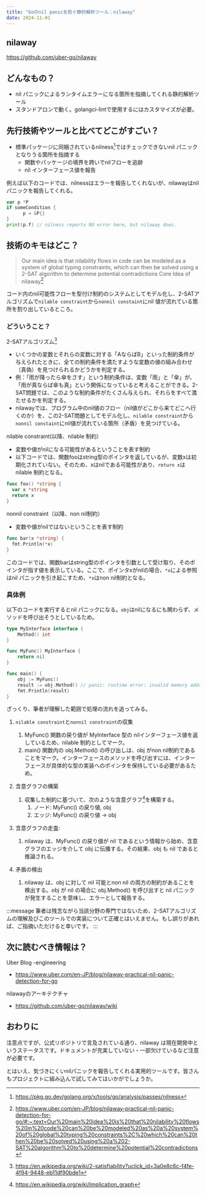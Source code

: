 ```yaml
---
title: "Goのnil panicを防ぐ静的解析ツール：nilaway"
date: 2024-11-01
---
```


## nilaway
https://github.com/uber-go/nilaway
## どんなもの？
- nil パニックによるランタイムエラーになる箇所を指摘してくれる静的解析ツール
- スタンドアロンで動く。golangci-lintで使用するにはカスタマイズが必要。

## 先行技術やツールと比べてどこがすごい？
- 標準パッケージに同梱されているnilness[^1]ではチェックできないnil パニックとなりうる箇所を指摘する
    - 関数やパッケージの境界を跨いでnilフローを追跡
    - nil インターフェース値を報告

例えば以下のコードでは、nilnessはエラーを報告してくれないが、nilawayはnilパニックを報告してくれる。
```go
var p *P
if someCondition {
      p = &P{}
}
print(p.f) // nilness reports NO error here, but nilaway does.
```

## 技術のキモはどこ？
> Our main idea is that nilability flows in code can be modeled as a system of global typing constraints, which can then be solved using a 2-SAT algorithm to determine potential contradictions
Core Idea of nilaway[^2]

コード内のnil可能性フローを型付け制約のシステムとしてモデル化し、2-SATアルゴリズムで`nilable constraint`から`nonnil constaint`にnil 値が流れている箇所を割り出しているところ。

### どういうこと？
2-SATアルゴリズム[^3]
- いくつかの変数とそれらの変数に対する「AならばB」といった制約条件が与えられたときに、全ての制約条件を満たすような変数の値の組み合わせ（真偽）を見つけられるかどうかを判定する。
- 例：「雨が降ったら傘をさす」という制約条件は、変数「雨」と「傘」が、「雨が真ならば傘も真」という関係になっていると考えることができる。2-SAT問題では、このような制約条件がたくさん与えられ、それらをすべて満たせるかを判定する。
- nilawayでは、プログラム中のnil値のフロー（nil値がどこから来てどこへ行くのか）を、この2-SAT問題としてモデル化し、`nilable constraint`から`nonnil constaint`にnil値が流れている箇所（矛盾）を見つけている。

nilable constraint(以降、nilable 制約）
- 変数や値がnilになる可能性があるということを表す制約
- 以下コードでは、関数fooはstring型のポインタを返しているが、変数xは初期化されていない。そのため、xはnilである可能性があり、`return x`はnilable 制約となる。
```go
func foo() *string {
  var x *string
  return x
}
```

nonnil constraint（以降、non nil制約）
- 変数や値がnilではないということを表す制約
```go
func bar(x *string) {
  fmt.Println(*x)
}
```
このコードでは、関数barはstring型のポインタを引数として受け取り、そのポインタが指す値を表示している。ここで、ポインタxがnilの場合、`*x`による参照はnil パニックを引き起こすため、`*x`はnon nil制約となる。

### 具体例
以下のコードを実行するとnil パニックになる。`obj`はnilになるにも関わらず、メソッドを呼び出そうとしているため。
```go
type MyInterface interface {
	Method() int
}

func MyFunc() MyInterface {
	return nil
}

func main() {
	obj := MyFunc()
	result := obj.Method() // panic: runtime error: invalid memory address or nil pointer dereference
	fmt.Println(result)
}
```

ざっくり、筆者が理解した範囲で処理の流れを追ってみる。
1. `nilable constraint`と`nonnil constraint`の収集
    1.   MyFunc() 関数の戻り値が MyInterface 型の nilインターフェース値を返しているため、nilable 制約としてマーク。
    1. main() 関数内の obj.Method() の呼び出しは、obj がnon nil制約であることをマーク。インターフェースのメソッドを呼び出すには、インターフェースが具体的な型の実装へのポインタを保持している必要があるため。
2. 含意グラフの構築
    1.  収集した制約に基づいて、次のような含意グラフ[^4]を構築する。
        1. ノード: MyFunc() の戻り値, obj
        1. エッジ: MyFunc() の戻り値 -> obj

3. 含意グラフの走査:
    1. nilaway は、MyFunc() の戻り値が nil であるという情報から始め、含意グラフのエッジを介して obj に伝播する。その結果、obj も nil であると推論される。
4. 矛盾の検出
    1. nilaway は、obj に対して nil 可能とnon nil の両方の制約があることを検出する。obj が nil の場合に obj.Method() を呼び出すと nil パニックが発生することを意味し、エラーとして報告する。

:::message
筆者は残念ながら当該分野の専門ではないため、2-SATアルゴリズムの理解及びこのツールでの実装について正確とはいえません。もし誤りがあれば、ご指摘いただけると幸いです。
:::

## 次に読むべき情報は？
Uber Blog -engineering
- https://www.uber.com/en-JP/blog/nilaway-practical-nil-panic-detection-for-go

nilawayのアーキテクチャ
- https://github.com/uber-go/nilaway/wiki

## おわりに
注意点ですが、公式リポジトリで言及されている通り、nilaway は現在開発中というステータスです。ドキュメントが充実していない・一部欠けているなど注意が必要です。

とはいえ、気づきにくいnilパニックを報告してくれる実用的ツールです。皆さんもプロジェクトに組み込んで試してみてはいかがでしょうか。



[^1]: https://pkg.go.dev/golang.org/x/tools/go/analysis/passes/nilness
[^2]: https://www.uber.com/en-JP/blog/nilaway-practical-nil-panic-detection-for-go/#:~:text=Our%20main%20idea%20is%20that%20nilability%20flows%20in%20code%20can%20be%20modeled%20as%20a%20system%20of%20global%20typing%20constraints%2C%20which%20can%20then%20be%20solved%20using%20a%202-SAT%20algorithm%20to%20determine%20potential%20contradictions
[^3]: https://en.wikipedia.org/wiki/2-satisfiability?uclick_id=3a0e8c6c-f4fe-4f94-9448-eb11df90bde1
[^4]: https://en.wikipedia.org/wiki/Implication_graph
